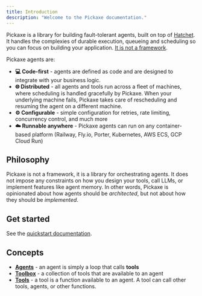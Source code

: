 ```yaml
---
title: Introduction
description: "Welcome to the Pickaxe documentation."
---
```


Pickaxe is a library for building fault-tolerant agents, built on top of [Hatchet](https://github.com/hatchet-dev/hatchet). It handles the complexies of durable execution, queueing and scheduling so you can focus on building your application. [It is not a framework](#philosophy).

Pickaxe agents are:

- **💻 Code-first** - agents are defined as code and are designed to integrate with your business logic.
- **🌐 Distributed** - all agents and tools run across a fleet of machines, where scheduling is handled gracefully by Pickaxe. When your underlying machine fails, Pickaxe takes care of rescheduling and resuming the agent on a different machine.
- **⚙️ Configurable** - simple configuration for retries, rate limiting, concurrency control, and much more
- **☁️ Runnable anywhere** - Pickaxe agents can run on any container-based platform (Railway, Fly.io, Porter, Kubernetes, AWS ECS, GCP Cloud Run)

## Philosophy

Pickaxe is not a framework, it is a library for orchestrating agents. It does not impose any constraints on how you design your tools, call LLMs, or implement features like agent memory. In other words, Pickaxe is opinionated about how agents should be _architected_, but not about how they should be _implemented_.

## Get started

See the [quickstart documentation](./quickstart).

## Concepts

- [**Agents**](./concepts/agents) - an agent is simply a loop that calls **tools**
- [**Toolbox**](./concepts/toolbox) - a collection of tools that are available to an agent
- [**Tools**](./concepts/tools) - a tool is a function available to an agent. A tool can call other tools, agents, or other functions.
